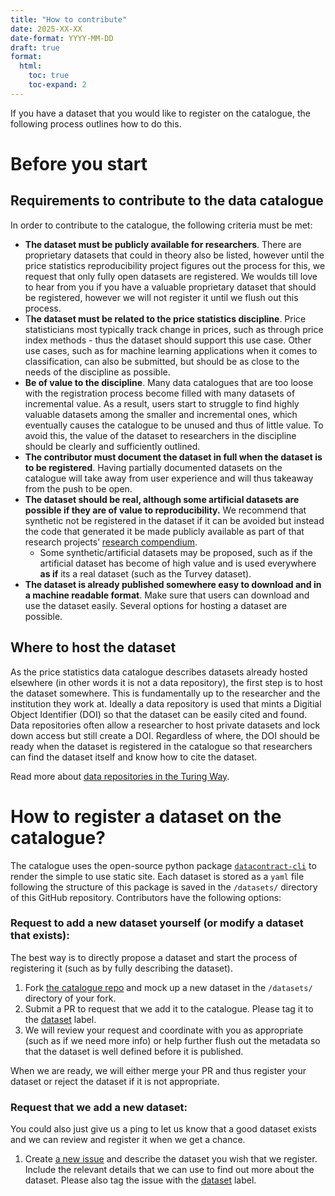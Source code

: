 ```yaml
---
title: "How to contribute"
date: 2025-XX-XX
date-format: YYYY-MM-DD
draft: true
format:
  html:
    toc: true
    toc-expand: 2
---
```


If you have a dataset that you would like to register on the catalogue, the following process outlines how to do this.

# Before you start

## Requirements to contribute to the data catalogue

In order to contribute to the catalogue, the following criteria must be met:

-   **The dataset must be publicly available for researchers**. There are proprietary datasets that could in theory also be listed, however until the price statistics reproducibility project figures out the process for this, we request that only fully open datasets are registered. We woulds till love to hear from you if you have a valuable proprietary dataset that should be registered, however we will not register it until we flush out this process.
-   T**he dataset must be related to the price statistics discipline**. Price statisticians most typically track change in prices, such as through price index methods - thus the dataset should support this use case. Other use cases, such as for machine learning applications when it comes to classification, can also be submitted, but should be as close to the needs of the discipline as possible.
-   **Be of value to the discipline**. Many data catalogues that are too loose with the registration process become filled with many datasets of incremental value. As a result, users start to struggle to find highly valuable datasets among the smaller and incremental ones, which eventually causes the catalogue to be unused and thus of little value. To avoid this, the value of the dataset to researchers in the discipline should be clearly and sufficiently outlined.
-   **The contributor must document the dataset in full when the dataset is to be registered**. Having partially documented datasets on the catalogue will take away from user experience and will thus takeaway from the push to be open.
-   **The dataset should be real, although some artificial datasets are possible if they are of value to reproducibility.** We recommend that synthetic not be registered in the dataset if it can be avoided but instead the code that generated it be made publicly available as part of that research projects' [research compendium](https://un-task-team-for-scanner-data.github.io/reproducibility-project/docs/reproducibility-guidance/intro.html).
    -   Some synthetic/artificial datasets may be proposed, such as if the artificial dataset has become of high value and is used everywhere **as if** its a real dataset (such as the Turvey dataset).
-   **The dataset is already published somewhere easy to download and in a machine readable format**. Make sure that users can download and use the dataset easily. Several options for hosting a dataset are possible.

## Where to host the dataset

As the price statistics data catalogue describes datasets already hosted elsewhere (in other words it is not a data repository), the first step is to host the dataset somewhere. This is fundamentally up to the researcher and the institution they work at. Ideally a data repository is used that mints a Digitial Object Identifier (DOI) so that the dataset can be easily cited and found. Data repositories often allow a researcher to host private datasets and lock down access but still create a DOI. Regardless of where, the DOI should be ready when the dataset is registered in the catalogue so that researchers can find the dataset itself and know how to cite the dataset.

Read more about [data repositories in the Turing Way](https://book.the-turing-way.org/reproducible-research/rdm/rdm-repository#rr-rdm-repository-select).

# How to register a dataset on the catalogue?

The catalogue uses the open-source python package [`datacontract-cli`](https://cli.datacontract.com/) to render the simple to use static site. Each dataset is stored as a `yaml` file following the structure of this package is saved in the `/datasets/` directory of this GitHub repository. Contributors have the following options:

### Request to add a new dataset yourself (or modify a dataset that exists):

The best way is to directly propose a dataset and start the process of registering it (such as by fully describing the dataset).

1.  Fork [the catalogue repo](https://github.com/UN-Task-Team-for-Scanner-Data/price-stats-data-catalogue) and mock up a new dataset in the `/datasets/` directory of your fork.
2.  Submit a PR to request that we add it to the catalogue. Please tag it to the [dataset](https://github.com/UN-Task-Team-for-Scanner-Data/price-stats-data-catalogue/labels/dataset) label.
3.  We will review your request and coordinate with you as appropriate (such as if we need more info) or help further flush out the metadata so that the dataset is well defined before it is published.

When we are ready, we will either merge your PR and thus register your dataset or reject the dataset if it is not appropriate.

### Request that we add a new dataset:

You could also just give us a ping to let us know that a good dataset exists and we can review and register it when we get a chance.

1.  Create [a new issue](https://github.com/UN-Task-Team-for-Scanner-Data/price-stats-data-catalogue/issues/new) and describe the dataset you wish that we register. Include the relevant details that we can use to find out more about the dataset. Please also tag the issue with the [dataset](https://github.com/UN-Task-Team-for-Scanner-Data/price-stats-data-catalogue/labels/dataset) label.
